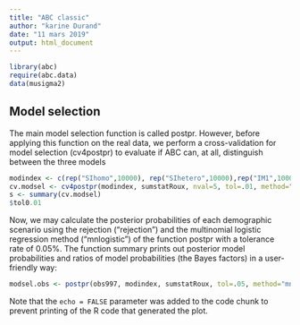 ```yaml
---
title: "ABC classic"
author: "karine Durand"
date: "11 mars 2019"
output: html_document
---
```


```r
library(abc)
require(abc.data)
data(musigma2)
```

## Model selection
The main model selection function is called postpr. However, before applying this function on the
real data, we perform a cross-validation for model selection (cv4postpr) to evaluate if ABC can, at
all, distinguish between the three models

```r
modindex <- c(rep("SIhomo",10000), rep("SIhetero",10000),rep("IM1",10000) , rep("IM2",10000),rep("IM3",10000),rep("IM4",10000) , rep("SC1",10000),rep("SC2",10000), rep("SC3",10000),rep("SC4",10000),rep("AM1",10000),rep("AM2",10000),rep("AM3",10000),rep("AM4",10000))
cv.modsel <- cv4postpr(modindex, sumstatRoux, nval=5, tol=.01, method="mnlogistic")
s <- summary(cv.modsel)
$tol0.01
```

Now, we may calculate the posterior probabilities of each demographic scenario using the rejection
("rejection") and the multinomial logistic regression method ("mnlogistic") of the function postpr
with a tolerance rate of 0.05%. The function summary prints out posterior model probabilities and ratios
of model probabilities (the Bayes factors) in a user-friendly way:

```r

modsel.obs <- postpr(obs997, modindex, sumstatRoux, tol=.05, method="mnlogistic")
```

Note that the `echo = FALSE` parameter was added to the code chunk to prevent printing of the R code that generated the plot.
